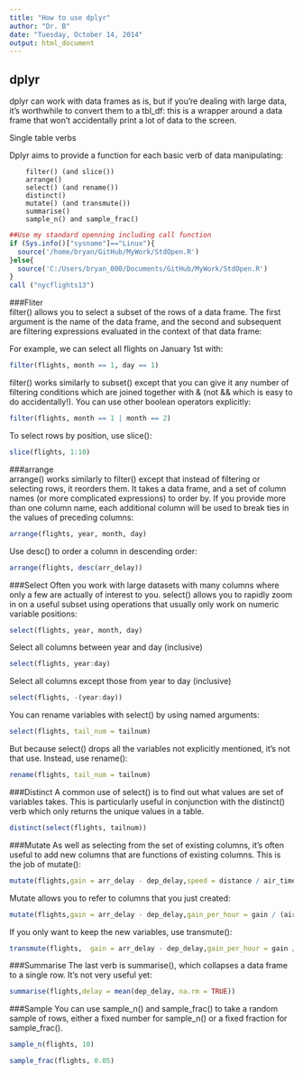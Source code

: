 ```yaml
---
title: "How to use dplyr"
author: "Dr. B"
date: "Tuesday, October 14, 2014"
output: html_document
---
```

dplyr
-----
dplyr can work with data frames as is, but if you're dealing with large data, it's worthwhile to convert them to a tbl_df: this is a wrapper around a data frame that won't accidentally print a lot of data to the screen.

Single table verbs

Dplyr aims to provide a function for each basic verb of data manipulating:

        filter() (and slice())
        arrange()
        select() (and rename())
        distinct()
        mutate() (and transmute())
        summarise()
        sample_n() and sample_frac()
```r
##Use my standard openning including call function
if (Sys.info()["sysname"]=="Linux"){
  source('/home/bryan/GitHub/MyWork/StdOpen.R')     
}else{
  source('C:/Users/bryan_000/Documents/GitHub/MyWork/StdOpen.R')   
}
call ("nycflights13")
```

###Fliter  
filter() allows you to select a subset of the rows of a data frame. The first argument is the name of the data frame, and the second and subsequent are filtering expressions evaluated in the context of that data frame:

For example, we can select all flights on January 1st with:
```r
filter(flights, month == 1, day == 1)
```

filter() works similarly to subset() except that you can give it any number of filtering conditions which are joined together with & (not && which is easy to do accidentally!). You can use other boolean operators explicitly:
```r
filter(flights, month == 1 | month == 2)
```

To select rows by position, use slice():
```r
slice(flights, 1:10)
```

###arrange  
arrange() works similarly to filter() except that instead of filtering or selecting rows, it reorders them. It takes a data frame, and a set of column names (or more complicated expressions) to order by. If you provide more than one column name, each additional column will be used to break ties in the values of preceding columns:
```r
arrange(flights, year, month, day)
```

Use desc() to order a column in descending order:
```r
arrange(flights, desc(arr_delay))
```

###Select
Often you work with large datasets with many columns where only a few are actually of interest to you. select() allows you to rapidly zoom in on a useful subset using operations that usually only work on numeric variable positions:
```r
select(flights, year, month, day)
```

Select all columns between year and day (inclusive)
```r
select(flights, year:day)
```

Select all columns except those from year to day (inclusive)
```r
select(flights, -(year:day))
```

You can rename variables with select() by using named arguments:
```r
select(flights, tail_num = tailnum)
```

But because select() drops all the variables not explicitly mentioned, it's not that use. Instead, use rename():
```r
rename(flights, tail_num = tailnum)
```

###Distinct
A common use of select() is to find out what values are set of variables takes. This is particularly useful in conjunction with the distinct() verb which only returns the unique values in a table.
```r
distinct(select(flights, tailnum))
```

###Mutate
As well as selecting from the set of existing columns, it's often useful to add new columns that are functions of existing columns. This is the job of mutate():
```r
mutate(flights,gain = arr_delay - dep_delay,speed = distance / air_time * 60)
```

Mutate allows you to refer to columns that you just created:
```r
mutate(flights,gain = arr_delay - dep_delay,gain_per_hour = gain / (air_time / 60))
```

If you only want to keep the new variables, use transmute():
```r
transmute(flights,  gain = arr_delay - dep_delay,gain_per_hour = gain / (air_time / 60))
```

###Summarise
The last verb is summarise(), which collapses a data frame to a single row. It's not very useful yet:
```r
summarise(flights,delay = mean(dep_delay, na.rm = TRUE))
```

###Sample
You can use sample_n() and sample_frac() to take a random sample of rows, either a fixed number for sample_n() or a fixed fraction for sample_frac().
```r
sample_n(flights, 10)
```


```r
sample_frac(flights, 0.05)
```


```r

```


```r

```


```r

```


```r

```
